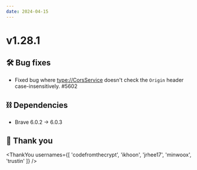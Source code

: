 ```yaml
---
date: 2024-04-15
---
```


# v1.28.1

## 🛠️ Bug fixes

- Fixed bug where <type://CorsService> doesn't check the `Origin` header case-insensitively.  #5602

## ⛓ Dependencies

- Brave 6.0.2 → 6.0.3

## 🙇 Thank you

<ThankYou usernames={[
  'codefromthecrypt',
  'ikhoon',
  'jrhee17',
  'minwoox',
  'trustin'
]} />